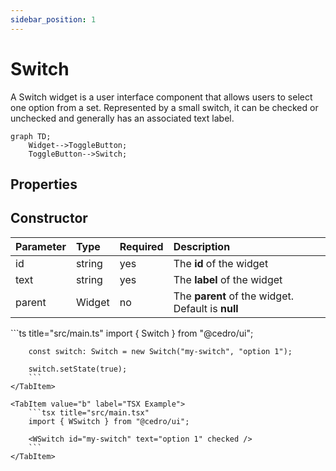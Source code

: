 ```yaml
---
sidebar_position: 1
---
```



# Switch

A Switch widget is a user interface component that allows users to select one option from a set. Represented by a small switch, it can be checked or unchecked and generally has an associated text label.

```mermaid
graph TD;
    Widget-->ToggleButton;
    ToggleButton-->Switch;
```

## Properties

<InheritsFromWidget name="Switch" fromName="ToggleButton" />

## Constructor

| Parameter | Type   | Required | Description                                       |
| :-------- | :----- | :------- | :------------------------------------------------ |
| id        | string | yes      | The **id** of the widget                          |
| text      | string | yes      | The **label** of the widget                       |
| parent    | Widget | no       | The **parent** of the widget. Default is **null** |

<Tabs>
    <TabItem value="a"  label="TS Example" default >
        ```ts title="src/main.ts"
        import { Switch } from "@cedro/ui";

        const switch: Switch = new Switch("my-switch", "option 1");

        switch.setState(true);
        ```
    </TabItem>

    <TabItem value="b" label="TSX Example">
        ```tsx title="src/main.tsx"
        import { WSwitch } from "@cedro/ui";

        <WSwitch id="my-switch" text="option 1" checked />
        ```
    </TabItem>

</Tabs>
